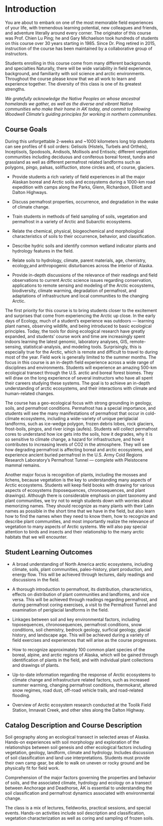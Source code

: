 # Introduction

You are about to embark on one of the most memorable field experiences of your life, with tremendous learning potential, new colleagues and friends, and adventure literally around every corner. The originator of this course was Prof. Chien Lu Ping; he and Gary Michaelson took hundreds of students on this course over 30 years starting in 1985. Since Dr. Ping retired in 2015, instruction of the course has been maintained by a collaborative group of instructors.

Students enrolling in this course come from many different backgrounds and specialties Naturally, there will be wide variability in field experience, background, and familiarity with soil science and arctic environments. Throughout the course please know that we all work to learn and experience together. The diversity of this class is one of its greatest strengths. 

*We gratefully acknowledge the Native Peoples on whose ancestral homelands we gather, as well as the diverse and vibrant Native communities who make their home in AK today, and commit to following Woodwell Climate’s guiding principles for working in northern communities.*

## Course Goals

During this unforgettable 2-weeks and ~1000 kilometers long trip students can
see profiles of 6 soil orders: Gelisols (Histels, Turbels and Orthels), Inceptisols,
Spodosols, Andisols, Mollisols and Entisols; different vegetation communities
including deciduous and coniferous boreal forest, tundra and grassland as well as
different permafrost related landforms such as polygons, pingo, palsas,
solifluction, stone circles and, of course, glaciers.

- Provide students a rich variety of field experiences in all the major Alaskan boreal and Arctic soils and ecosystems during a 1000-km road expedition with camps along the Parks, Glenn, Richardson, Elliott and Dalton Highways.

- Discuss permafrost properties, occurrence, and degradation in the wake of
climate change.

- Train students in methods of field sampling of soils, vegetation and permafrost in a variety of Arctic and Subarctic ecosystems.

- Relate the chemical, physical, biogeochemical and morphological characteristics
of soils to their occurrence, behavior, and classification.

- Describe hydric soils and identify common wetland indicator plants and
hydrology features in the field.

- Relate soils to hydrology, climate, parent materials, age, chemistry, ecology,and
anthropogenic disturbances across the interior of Alaska.

- Provide in-depth discussions of the relevance of their readings and field observations to current Arctic science issues regarding conservation, applications to remote sensing and modeling of the Arctic ecosystems, biodiversity, climate warming, degradation of permafrost, and adaptations of infrastructure and local communities to the changing Arctic.

The first priority for this course is to bring students closer to the excitement and surprises that come from experiencing the Arctic up close. In the early days of Ecology, much of a student’s experience was outdoors — learning plant names, observing wildlife, and being introduced to basic ecological principles. Today, the tools for doing ecological research have greatly expanded, and students’ course work and time are increasingly spent indoors learning the latest genomic, laboratory analyses, GIS, remote-sensing, statistical-analysis, and modeling tools. Surprisingly, this is especially true for the Arctic, which is remote and difficult to travel to during most of the year. Field work is generally limited to the summer months. The focus in this course is an in-depth field experience across a wide range of disciplines and environments. Students will experience an amazing 500-km ecological transect through the U.S. arctic and boreal forest biomes. They will draw on the long experience of several instructors who have all spent their careers studying these systems. The goal is to achieve an in-depth understanding of arctic ecosystems, and their interactions with climate and human-related changes.

The course has a geo-ecological focus with strong grounding in geology, soils, and permafrost conditions. Permafrost has a special importance, and students will see the many manifestations of permafrost that occur in cold-climate ecosystems, including a wide-variety of unique periglacial landforms, such as ice-wedge polygon, frozen debris lobes, rock glaciers, frost-boils, pingos, and river icings (aufeis). Students will collect permafrost cores to understand how ice gets into the soils, how it degrades, why it is so sensitive to climate change, a hazard for infrastructure, and how it contributes to increasing levels of CO2 in the atmosphere. They will see how degrading permafrost is affecting boreal and arctic ecosystems, and experience ancient buried permafrost in the U.S. Army Cold Regions Research Laboratory’s Permafrost Tunnel — complete with Pleistocene mammal remains.

Another major focus is recognition of plants, including the mosses and lichens, because
vegetation is the key to understanding many aspects of Arctic ecosystems. Students will keep field books with drawing for various aspects of ecosystems (toposequences, chronosequences, and plant drawings). Although there is considerable emphasis on plant taxonomy and plant communities, we try not to weigh students down with worries about memorizing names. They should recognize as many plants with their Latin names as possible in the short time that we have in the field, but also learn how to find the names when they need to know them, how to recognize and describe plant communities, and most importantly realize the relevance of vegetation to many aspects of Arctic systems. We will also pay special attention to birds and insects and their relationship to the many arctic habitats that we will encounter.

## Student Learning Outcomes

- A broad understanding of North America arctic ecosystems, including climate, soils, plant communities, paleo-history, plant production, and energy flow. This will be achieved through lectures, daily readings and discussions in the field.

- A thorough introduction to permafrost, its distribution, characteristics, effects on
distribution of plant communities and landforms, and vice versa. This will be achieved
through readings regarding permafrost, and during permafrost coring exercises, a visit to the Permafrost Tunnel and examination of periglacial landforms in the field.

- Linkages between soil and key environmental factors, including toposequences, chronosequences, permafrost conditions, snow conditions, soil chemistry, bedrock geology, surficial geology, glacial history, and landscape age. This will be achieved during a variety of field exercises and experiences that will arise as the course progresses.

- How to recognize approximately 100 common plant species of the boreal, alpine, and arctic regions of Alaska, which will be gained through identification of plants in the field, and with individual plant collections and drawings of plants.

- Up-to-date information regarding the response of Arctic ecosystems to climate change and infrastructure related factors, such as increased summer warming, changing permafrost conditions, thermokarst, altered snow regimes, road dust, off-road vehicle trails, and road-related flooding. 

- Overview of Arctic ecosystem research conducted at the Toolik Field Station, Imnavait Creek, and other sites along the Dalton Highway.

## Catalog Description and Course Description

Soil geography along an ecological transect in selected areas of Alaska. Hands-on experiences with soil morphology and exploration of the relationships between soil genesis and other ecological factors including vegetation, geology, landform, climate and hydrology. Includes discussion of soil classification and land use interpretations. Students must provide their own camp gear, be able to walk on uneven or rocky ground and be physically fit for field work.

Comprehension of the major factors governing the properties and behavior of soils, and the associated climate, hydrology and ecology on a transect between Anchorage and Deadhorse, AK is essential to understanding the soil classification and permafrost dynamics associated with environmental change.

The class is a mix of lectures, fieldworks, practical sessions, and special events.
Hands-on activities include soil description and classification, vegetation
characterization as well as coring and sampling of frozen soils.